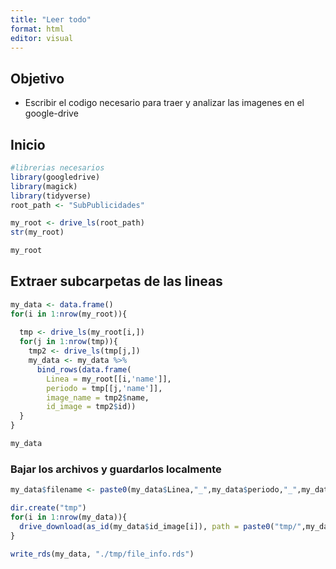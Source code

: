 ```yaml
---
title: "Leer todo"
format: html
editor: visual
---
```


## Objetivo

-   Escribir el codigo necesario para traer y analizar las imagenes en el google-drive

## Inicio 

```r
#librerias necesarios
library(googledrive)
library(magick)
library(tidyverse)
root_path <- "SubPublicidades"
```

```r
my_root <- drive_ls(root_path)
str(my_root)

```

```r
my_root
```

## Extraer subcarpetas de las lineas

```r
my_data <- data.frame()
for(i in 1:nrow(my_root)){
  
  tmp <- drive_ls(my_root[i,])
  for(j in 1:nrow(tmp)){
    tmp2 <- drive_ls(tmp[j,])
    my_data <- my_data %>% 
      bind_rows(data.frame(
        Linea = my_root[[i,'name']],
        periodo = tmp[[j,'name']],
        image_name = tmp2$name,
        id_image = tmp2$id))
  }
}

my_data
```


### Bajar los archivos y guardarlos localmente

```r

my_data$filename <- paste0(my_data$Linea,"_",my_data$periodo,"_",my_data$image_name)

dir.create("tmp")
for(i in 1:nrow(my_data)){
  drive_download(as_id(my_data$id_image[i]), path = paste0("tmp/",my_data$filename[i]))
}

```

```r
write_rds(my_data, "./tmp/file_info.rds")
```

